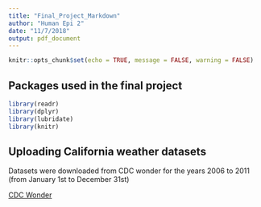 ```yaml
---
title: "Final_Project_Markdown"
author: "Human Epi 2"
date: "11/7/2018"
output: pdf_document
---
```


```r
knitr::opts_chunk$set(echo = TRUE, message = FALSE, warning = FALSE)
```

## Packages used in the final project
```r
library(readr)
library(dplyr)
library(lubridate)
library(knitr)
```

## Uploading California weather datasets 

Datasets were downloaded from CDC wonder for the years 2006 to 2011 (from January 1st to December 31st)

[CDC Wonder](https://wonder.cdc.gov/)



